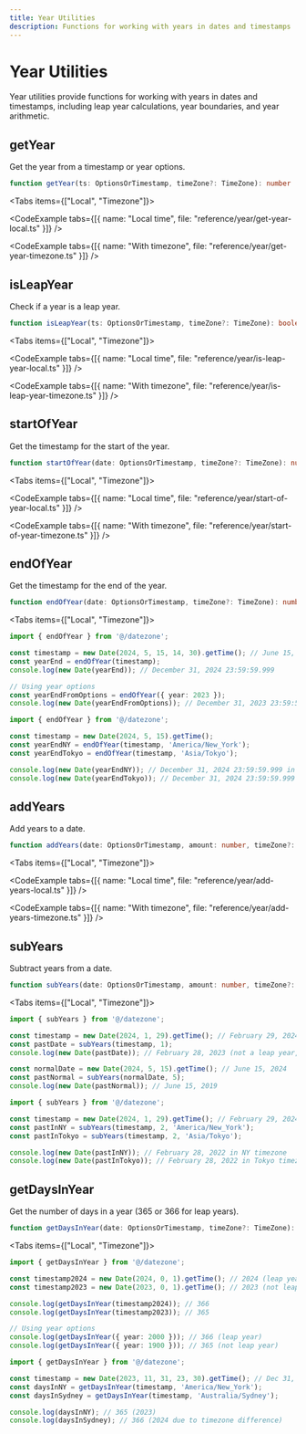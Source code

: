 ```yaml
---
title: Year Utilities
description: Functions for working with years in dates and timestamps
---
```



# Year Utilities

Year utilities provide functions for working with years in dates and timestamps, including leap year calculations, year boundaries, and year arithmetic.

## getYear

Get the year from a timestamp or year options.

```typescript
function getYear(ts: OptionsOrTimestamp, timeZone?: TimeZone): number
```

<Tabs items={["Local", "Timezone"]}>
<Tab value="Local">

<CodeExample tabs={[{ name: "Local time", file: "reference/year/get-year-local.ts" }]} />

</Tab>
<Tab value="Timezone">

<CodeExample tabs={[{ name: "With timezone", file: "reference/year/get-year-timezone.ts" }]} />

</Tab>
</Tabs>

## isLeapYear

Check if a year is a leap year.

```typescript
function isLeapYear(ts: OptionsOrTimestamp, timeZone?: TimeZone): boolean
```

<Tabs items={["Local", "Timezone"]}>
<Tab value="Local">

<CodeExample tabs={[{ name: "Local time", file: "reference/year/is-leap-year-local.ts" }]} />

</Tab>
<Tab value="Timezone">

<CodeExample tabs={[{ name: "With timezone", file: "reference/year/is-leap-year-timezone.ts" }]} />

</Tab>
</Tabs>

## startOfYear

Get the timestamp for the start of the year.

```typescript
function startOfYear(date: OptionsOrTimestamp, timeZone?: TimeZone): number
```

<Tabs items={["Local", "Timezone"]}>
<Tab value="Local">

<CodeExample tabs={[{ name: "Local time", file: "reference/year/start-of-year-local.ts" }]} />

</Tab>
<Tab value="Timezone">

<CodeExample tabs={[{ name: "With timezone", file: "reference/year/start-of-year-timezone.ts" }]} />

</Tab>
</Tabs>

## endOfYear

Get the timestamp for the end of the year.

```typescript
function endOfYear(date: OptionsOrTimestamp, timeZone?: TimeZone): number
```

<Tabs items={["Local", "Timezone"]}>
<Tab value="Local">

```typescript
import { endOfYear } from '@/datezone';

const timestamp = new Date(2024, 5, 15, 14, 30).getTime(); // June 15, 2024 2:30 PM
const yearEnd = endOfYear(timestamp);
console.log(new Date(yearEnd)); // December 31, 2024 23:59:59.999

// Using year options
const yearEndFromOptions = endOfYear({ year: 2023 });
console.log(new Date(yearEndFromOptions)); // December 31, 2023 23:59:59.999
```

</Tab>
<Tab value="Timezone">

```typescript
import { endOfYear } from '@/datezone';

const timestamp = new Date(2024, 5, 15).getTime();
const yearEndNY = endOfYear(timestamp, 'America/New_York');
const yearEndTokyo = endOfYear(timestamp, 'Asia/Tokyo');

console.log(new Date(yearEndNY)); // December 31, 2024 23:59:59.999 in NY timezone
console.log(new Date(yearEndTokyo)); // December 31, 2024 23:59:59.999 in Tokyo timezone
```

</Tab>
</Tabs>

## addYears

Add years to a date.

```typescript
function addYears(date: OptionsOrTimestamp, amount: number, timeZone?: TimeZone): number
```

<Tabs items={["Local", "Timezone"]}>
<Tab value="Local">

<CodeExample tabs={[{ name: "Local time", file: "reference/year/add-years-local.ts" }]} />

</Tab>
<Tab value="Timezone">

<CodeExample tabs={[{ name: "With timezone", file: "reference/year/add-years-timezone.ts" }]} />

</Tab>
</Tabs>

## subYears

Subtract years from a date.

```typescript
function subYears(date: OptionsOrTimestamp, amount: number, timeZone?: TimeZone): number
```

<Tabs items={["Local", "Timezone"]}>
<Tab value="Local">

```typescript
import { subYears } from '@/datezone';

const timestamp = new Date(2024, 1, 29).getTime(); // February 29, 2024 (leap year)
const pastDate = subYears(timestamp, 1);
console.log(new Date(pastDate)); // February 28, 2023 (not a leap year, so adjusted)

const normalDate = new Date(2024, 5, 15).getTime(); // June 15, 2024
const pastNormal = subYears(normalDate, 5);
console.log(new Date(pastNormal)); // June 15, 2019
```

</Tab>
<Tab value="Timezone">

```typescript
import { subYears } from '@/datezone';

const timestamp = new Date(2024, 1, 29).getTime(); // February 29, 2024
const pastInNY = subYears(timestamp, 2, 'America/New_York');
const pastInTokyo = subYears(timestamp, 2, 'Asia/Tokyo');

console.log(new Date(pastInNY)); // February 28, 2022 in NY timezone
console.log(new Date(pastInTokyo)); // February 28, 2022 in Tokyo timezone
```

</Tab>
</Tabs>

## getDaysInYear

Get the number of days in a year (365 or 366 for leap years).

```typescript
function getDaysInYear(date: OptionsOrTimestamp, timeZone?: TimeZone): number
```

<Tabs items={["Local", "Timezone"]}>
<Tab value="Local">

```typescript
import { getDaysInYear } from '@/datezone';

const timestamp2024 = new Date(2024, 0, 1).getTime(); // 2024 (leap year)
const timestamp2023 = new Date(2023, 0, 1).getTime(); // 2023 (not leap year)

console.log(getDaysInYear(timestamp2024)); // 366
console.log(getDaysInYear(timestamp2023)); // 365

// Using year options
console.log(getDaysInYear({ year: 2000 })); // 366 (leap year)
console.log(getDaysInYear({ year: 1900 })); // 365 (not leap year)
```

</Tab>
<Tab value="Timezone">

```typescript
import { getDaysInYear } from '@/datezone';

const timestamp = new Date(2023, 11, 31, 23, 30).getTime(); // Dec 31, 2023
const daysInNY = getDaysInYear(timestamp, 'America/New_York');
const daysInSydney = getDaysInYear(timestamp, 'Australia/Sydney');

console.log(daysInNY); // 365 (2023)
console.log(daysInSydney); // 366 (2024 due to timezone difference)
```

</Tab>
</Tabs> 